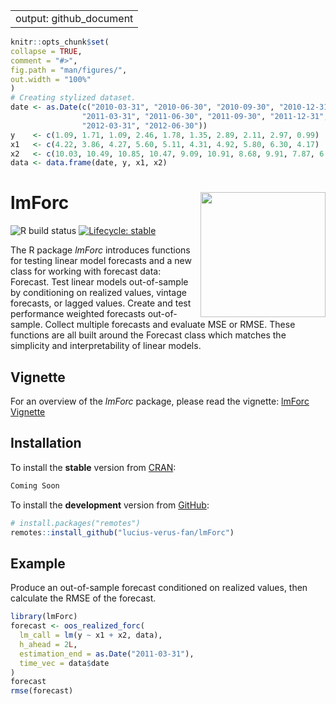 
---
  output: github_document
---
  
  <!-- README.md is generated from README.Rmd. Please edit that file -->
  
  ```r
knitr::opts_chunk$set(
  collapse = TRUE,
  comment = "#>",
  fig.path = "man/figures/",
  out.width = "100%"
)
# Creating stylized dataset.
date <- as.Date(c("2010-03-31", "2010-06-30", "2010-09-30", "2010-12-31",
                  "2011-03-31", "2011-06-30", "2011-09-30", "2011-12-31", 
                  "2012-03-31", "2012-06-30"))
y    <- c(1.09, 1.71, 1.09, 2.46, 1.78, 1.35, 2.89, 2.11, 2.97, 0.99)
x1   <- c(4.22, 3.86, 4.27, 5.60, 5.11, 4.31, 4.92, 5.80, 6.30, 4.17)
x2   <- c(10.03, 10.49, 10.85, 10.47, 9.09, 10.91, 8.68, 9.91, 7.87, 6.63)
data <- data.frame(date, y, x1, x2)
```

# lmForc <a href='https://github.com/lucius-verus-fan/lmForc/blob/main/logo/lmForc_hexSticker.png'><img src='logo/lmForc_hexSticker.png' align="right" height="200" /></a>
<!-- badges: start -->
  ![R build status](https://github.com/lucius-verus-fan/lmForc/workflows/R-CMD-check/badge.svg)
[![Lifecycle: stable](https://img.shields.io/badge/lifecycle-stable-success.svg)](https://lifecycle.r-lib.org/articles/stages.html)
<!-- badges: end -->
  
  <!-- [![CRAN_Status_Badge](http://www.r-pkg.org/badges/version/lmForc)](https://cran.r-project.org/package=lmForc) -->
  
  The R package *lmForc* introduces functions for testing linear model forecasts and a new class for working with forecast data: Forecast. Test linear models out-of-sample by conditioning on realized values, vintage forecasts, or lagged values. Create and test performance weighted forecasts out-of-sample. Collect multiple forecasts and evaluate MSE or RMSE. These functions are all built around the Forecast class which matches the simplicity and interpretability of linear models.

## Vignette

For an overview of the *lmForc* package, please read the vignette: [lmForc Vignette](https://htmlpreview.github.io/?https://github.com/lucius-verus-fan/lmForc/blob/main/doc/lmForc.html)

## Installation

To install the **stable** version from [CRAN](https://cran.r-project.org/package=lmForc):
  
  ```r
Coming Soon
```

To install the **development** version from [GitHub](https://github.com/lucius-verus-fan/lmForc):
  
  ```r
# install.packages("remotes")
remotes::install_github("lucius-verus-fan/lmForc")
```

## Example

Produce an out-of-sample forecast conditioned on realized values, then calculate the RMSE of the forecast.

```r
library(lmForc)
forecast <- oos_realized_forc(
  lm_call = lm(y ~ x1 + x2, data),
  h_ahead = 2L,
  estimation_end = as.Date("2011-03-31"),
  time_vec = data$date
)
forecast
rmse(forecast)
```